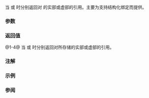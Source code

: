 {{cpp/title|get{{petty|(std::complex)}}}}
{{cpp/numeric/complex/navbar}}
{{dcl begin}}
{{dcl header|complex}}
{{dcl|num=1|since=c++26|
template&lt; std::size_t I &gt;
friend constexpr T&amp; get( std::complex&lt;T&gt;&amp; x );
}}
{{dcl|num=2|since=c++26|
template&lt; std::size_t I &gt;
friend constexpr const T&amp; get( const std::complex&lt;T&gt;&amp; x );
}}
{{dcl|num=3|since=c++26|
template&lt; std::size_t I &gt;
friend constexpr T&amp;&amp; get( std::complex&lt;T&gt;&amp;&amp; x );
}}
{{dcl|num=4|since=c++26|
template&lt; std::size_t I &gt;
friend constexpr const T&amp;&amp; get( const std::complex&lt;T&gt;&amp;&amp; x );
}}
{{dcl end}}

当 {{c|1=I == 0}} 或 {{c|1=I == 1}} 时分别返回对 {{tt|complex}} 的实部或虚部的引用。主要为支持结构化绑定而提供。

===参数===
{{par begin}}
{{par|x|{{tt|complex}}}}
{{par end}}

===返回值===
@1-4@ 当 {{c|1=I == 0}} 或 {{c|1=I == 1}} 时分别返回对所存储的实部或虚部的引用。

===注解===
{{feature test macro|__cpp_lib_tuple_like|std=C++26|value=202311L|为 {{lc|std::complex}} 添加元组协议}}

===示例===
{{example
|code=
#include &lt;complex&gt;

static_assert([z = std::complex(1.0, 2.0)]
{
#if __cpp_lib_tuple_like &gt;= 202311L
    return std::get&lt;0&gt;(z) == 1.0 and std::get&lt;1&gt;(z) == 2.0;
#else
    return z.real() == 1.0 and z.imag() == 2.0;
#endif
}());

int main() {}
}}

===参阅===
{{dsc begin}}
{{dsc inc|cpp/language/dsc structured binding}}
{{dsc inc|cpp/utility/tuple/dsc get}}
{{dsc inc|cpp/utility/pair/dsc get}}
{{dsc inc|cpp/container/array/dsc get}}
{{dsc end}}

{{langlinks|de|en|es|ja|ru}}